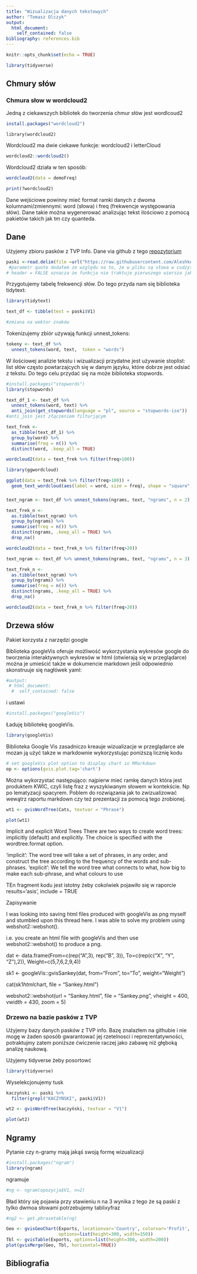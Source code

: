 ```yaml
---
title: "Wizualizacja danych tekstowych"
author: "Tomasz Olczyk"
output:
  html_document:
    self_contained: false
bibliography: references.bib
---
```


```r
knitr::opts_chunk$set(echo = TRUE)
```


```r

library(tidyverse)

```


## Chmury słów

### Chmura słow w wordcloud2

Jedną z ciekawszych bibliotek do tworzenia chmur słów jest wordlcoud2 

```r
install.packages("wordcloud2")

```

```eval
library(wordcloud2)
```

Wordcloud2 ma dwie ciekawe funkcje: wordcloud2 i letterCloud

```r
wordcloud2::wordcloud2()
```


Wordcloud2 działa w ten sposób:

```r
wordcloud2(data = demoFreq)
```

```r
print(?wordcloud2)
```

Dane wejściowe powinny mieć format ramki danych z dwoma kolumnami/zmiennymi: word (słowa) i freq (frekwencje występowania słów). Dane takie można wygenerować analizując tekst ilościowo z pomocą pakietów takich jak tm czy quanteda.



## Dane 

Użyjemy zbioru pasków z TVP Info. Dane via github z tego [repozytorium](https://github.com/Aleshkev/paski-tvp/blob/master/readme.md)

```r
paski <-read.delim(file =url("https://raw.githubusercontent.com/Aleshkev/paski-tvp/master/paski.txt"), header = FALSE, quote = "") 
 #parametr quote dodałem ze względu na to, że w pliku są słowa w cudzysłowie, bez tego parametru baza nie łąduje się w całosći
# header = FALSE oznacza że funkcja nie traktuje pierwszego wiersza jak nagłówwka

```


Przygotujemy tabelę frekwencji słów. Do tego przyda nam się biblioteka tidytext:


```r

library(tidytext)

```



```r
text_df <- tibble(text = paski$V1)

#zmiana na wektor znaków

```

Tokenizujemy zbiór używają funkcji unnest_tokens:

```r
tokeny <- text_df %>%
  unnest_tokens(word, text,  token = "words")
```


W ilościowej analizie tekstu i wizualizacji przydatne jest używanie stoplist: list słów często powtarzajcych się w danym języku, które dobrze jest odsiać z tekstu. Do tego celu przydać się na może biblioteka stopwords. 


```r
#install.packages("stopwords")
library(stopwords)
```




```r

text_df_1 <- text_df %>% 
  unnest_tokens(word, text) %>% 
  anti_join(get_stopwords(language = "pl", source = "stopwords-iso"))
#anti_join jest złączeniem filturjącym
```



```r
text_frek <-
  as_tibble(text_df_1) %>% 
  group_by(word) %>%
  summarise(freq = n()) %>%
  distinct(word, .keep_all = TRUE) 
```

```r
wordcloud2(data = text_frek %>% filter(freq>100))
```


```r
library(ggwordcloud)
```




```r
ggplot(data = text_frek %>% filter(freq>100)) +
  geom_text_wordcloud(aes(label = word, size = freq), shape = "square", rm_outside = FALSE, grid_size = 1, eccentricity = .65)
```



###

```r

text_ngram <- text_df %>% unnest_tokens(ngrams, text, "ngrams", n = 2) 
```


```r
text_frek_n <-
  as.tibble(text_ngram) %>% 
  group_by(ngrams) %>%
  summarise(freq = n()) %>%
  distinct(ngrams, .keep_all = TRUE) %>%
  drop_na()
```

```r
wordcloud2(data = text_frek_n %>% filter(freq>20))
```

```r

text_ngram <- text_df %>% unnest_tokens(ngrams, text, "ngrams", n = 3) 
```


```r
text_frek_n <-
  as.tibble(text_ngram) %>% 
  group_by(ngrams) %>%
  summarise(freq = n()) %>%
  distinct(ngrams, .keep_all = TRUE) %>%
  drop_na()
```

```r
wordcloud2(data = text_frek_n %>% filter(freq>20))
```

## Drzewa słów

Pakiet korzysta z narzędzi google

Biblioteka googleVis oferuje możliwość wykorzystania wykresów google do tworzenia interaktywnych wykresów w html (otwierają się w przeglądarce) można je umieścić także w dokumencie markdown jeśli odpowiednio skonstruuje się nagłówek yaml:

```r
#output:
 # html_document:
  #  self_contained: false
```

i ustawi

```r
#install.packages("googleVis")
```

Ładuję bibliotekę googleVis.

```r
library(googleVis)
```

Biblioteka Google Vis zasadniczo kreauje wizualizacje w przeglądarce ale mozan ją użyć takze w markdownie wykorzystując poniższą licznię kodu

```r
# set googleVis plot option to display chart in RMarkdown 
op <- options(gvis.plot.tag='chart') 
```


Można wykorzystać następująco: najpierw mieć ramkę danych która jest produktem KWIC, czyli listę fraz z wyszykiwanym słowem w kontekście. Np po lematyzacji spacyrem. Poblem do rozwiązania jak to zwizualizować wewątrz raportu markdown czy też prezentacji za pomocą tego zrobionej.

```r

wt1 <- gvisWordTree(Cats, textvar = "Phrase")

plot(wt1)

```

Implicit and explicit Word Trees There are two ways to create word trees: implicitly (default) and explicitly. The choice is specified with the wordtree.format option.

'implicit': The word tree will take a set of phrases, in any order, and construct the tree according to the frequency of the words and sub-phrases. 'explicit': We tell the word tree what connects to what, how big to make each sub-phrase, and what colours to use

TEn fragment kodu jest istotny żeby cokolwiek pojawiło się w raporcie results='asis', include = TRUE

Zapisywanie

I was looking into saving html files produced with googleVis as png myself and stumbled upon this thread here. I was able to solve my problem using webshot2::webshot().

i.e. you create an html file with googleVis and then use webshot2::webshot() to produce a png.

dat \<- data.frame(From=c(rep("A",3), rep("B", 3)), To=c(rep(c("X", "Y", "Z"),2)), Weight=c(5,7,6,2,9,4))

sk1 \<- googleVis::gvisSankey(dat, from="From", to="To", weight="Weight")

cat(sk1$html$chart, file = "Sankey.html")

webshot2::webshot(url = "Sankey.html", file = "Sankey.png", vheight = 400, vwidth = 430, zoom = 5)

### Drzewo na bazie pasków z TVP

Użyjemy bazy danych pasków z TVP info. Bazę znalazłem na githubie i nie mogę w żaden sposób gwarantować jej rzetelnosci i reprezentatywności, potraktujmy zatem poniższe ćwiczenie  raczej jako zabawę niż głęboką analizę naukową.



Użyjemy tidyverse żeby posortowć

```r
library(tidyverse)
```

Wyselekcjonujemy tusk

```r
kaczyński <- paski %>%
  filter(grepl("KACZYŃSKI", paski$V1))
```

```r
wt2 <- gvisWordTree(kaczyński, textvar = "V1")

plot(wt2)

```

## Ngramy

Pytanie czy n-gramy mają jakąś swoją formę wizualizacji

```r
#install.packages("ngram")
library(ngram)
```

ngramuje

```r
#ng <- ngram(opozycja$V1, n=2)
```

Bład który się pojawia przy stawieniu n na 3 wynika z tego że są paski z tylko dwmoa słowami potrzebujemy tablixyfraz

```r
#ng2 <- get.phrasetable(ng)
```

```r
Geo <- gvisGeoChart(Exports, locationvar='Country', colorvar='Profit', 
                    options=list(height=300, width=350)) 
Tbl <- gvisTable(Exports, options=list(height=300, width=200))
plot(gvisMerge(Geo, Tbl, horizontal=TRUE))
```

## Bibliografia
